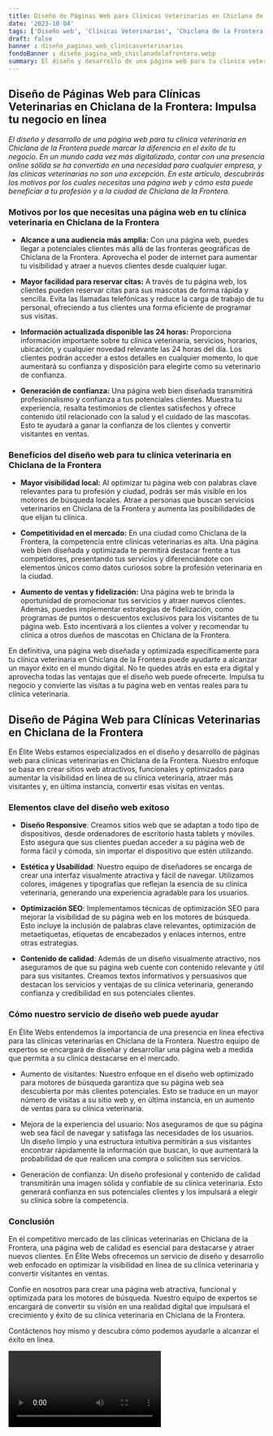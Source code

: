 ```yaml
---
title: Diseño de Páginas Web para Clínicas Veterinarias en Chiclana de la Frontera
date: '2023-10-04'
tags: ['Diseño web', 'Clínicas Veterinarias', 'Chiclana de la Frontera']
draft: false
banner : diseño_paginas_web_clínicasveterinarias
fondoBanner : diseño_pagina_web_chiclanadelafrontera.webp
summary: El diseño y desarrollo de una página web para tu clínica veterinaria en Chiclana de la Frontera puede marcar la diferencia en el éxito de tu negocio. En un mundo cada vez más digitalizado, contar con una presencia online sólida se ha convertido en una necesidad para cualquier empresa, y las clínicas veterinarias no son una excepción. En este artículo, descubrirás los motivos por los cuales necesitas una página web y cómo esta puede beneficiar a tu profesión y a la ciudad de Chiclana de la Frontera.
---
```


## **Diseño de Páginas Web para Clínicas Veterinarias en Chiclana de la Frontera: Impulsa tu negocio en línea**

*El diseño y desarrollo de una página web para tu clínica veterinaria en Chiclana de la Frontera puede marcar la diferencia en el éxito de tu negocio. En un mundo cada vez más digitalizado, contar con una presencia online sólida se ha convertido en una necesidad para cualquier empresa, y las clínicas veterinarias no son una excepción. En este artículo, descubrirás los motivos por los cuales necesitas una página web y cómo esta puede beneficiar a tu profesión y a la ciudad de Chiclana de la Frontera.*

### **Motivos por los que necesitas una página web en tu clínica veterinaria en Chiclana de la Frontera**

- **Alcance a una audiencia más amplia:** Con una página web, puedes llegar a potenciales clientes más allá de las fronteras geográficas de Chiclana de la Frontera. Aprovecha el poder de internet para aumentar tu visibilidad y atraer a nuevos clientes desde cualquier lugar.

- **Mayor facilidad para reservar citas:** A través de tu página web, los clientes pueden reservar citas para sus mascotas de forma rápida y sencilla. Evita las llamadas telefónicas y reduce la carga de trabajo de tu personal, ofreciendo a tus clientes una forma eficiente de programar sus visitas.

- **Información actualizada disponible las 24 horas:** Proporciona información importante sobre tu clínica veterinaria, servicios, horarios, ubicación, y cualquier novedad relevante las 24 horas del día. Los clientes podrán acceder a estos detalles en cualquier momento, lo que aumentará su confianza y disposición para elegirte como su veterinario de confianza.

- **Generación de confianza:** Una página web bien diseñada transmitirá profesionalismo y confianza a tus potenciales clientes. Muestra tu experiencia, resalta testimonios de clientes satisfechos y ofrece contenido útil relacionado con la salud y el cuidado de las mascotas. Esto te ayudará a ganar la confianza de los clientes y convertir visitantes en ventas.

### **Beneficios del diseño web para tu clínica veterinaria en Chiclana de la Frontera**

- **Mayor visibilidad local:** Al optimizar tu página web con palabras clave relevantes para tu profesión y ciudad, podrás ser más visible en los motores de búsqueda locales. Atrae a personas que buscan servicios veterinarios en Chiclana de la Frontera y aumenta las posibilidades de que elijan tu clínica.

- **Competitividad en el mercado:** En una ciudad como Chiclana de la Frontera, la competencia entre clínicas veterinarias es alta. Una página web bien diseñada y optimizada te permitirá destacar frente a tus competidores, presentando tus servicios y diferenciándote con elementos únicos como datos curiosos sobre la profesión veterinaria en la ciudad.

- **Aumento de ventas y fidelización:** Una página web te brinda la oportunidad de promocionar tus servicios y atraer nuevos clientes. Además, puedes implementar estrategias de fidelización, como programas de puntos o descuentos exclusivos para los visitantes de tu página web. Esto incentivará a los clientes a volver y recomendar tu clínica a otros dueños de mascotas en Chiclana de la Frontera.

En definitiva, una página web diseñada y optimizada específicamente para tu clínica veterinaria en Chiclana de la Frontera puede ayudarte a alcanzar un mayor éxito en el mundo digital. No te quedes atrás en esta era digital y aprovecha todas las ventajas que el diseño web puede ofrecerte. Impulsa tu negocio y convierte las visitas a tu página web en ventas reales para tu clínica veterinaria.

<GifSeo />

<Cta />

## Diseño de Página Web para Clínicas Veterinarias en Chiclana de la Frontera

En Élite Webs estamos especializados en el diseño y desarrollo de páginas web para clínicas veterinarias en Chiclana de la Frontera. Nuestro enfoque se basa en crear sitios web atractivos, funcionales y optimizados para aumentar la visibilidad en línea de su clínica veterinaria, atraer más visitantes y, en última instancia, convertir esas visitas en ventas.

### Elementos clave del diseño web exitoso

- **Diseño Responsive**: Creamos sitios web que se adaptan a todo tipo de dispositivos, desde ordenadores de escritorio hasta tablets y móviles. Esto asegura que sus clientes puedan acceder a su página web de forma fácil y cómoda, sin importar el dispositivo que estén utilizando.

- **Estética y Usabilidad**: Nuestro equipo de diseñadores se encarga de crear una interfaz visualmente atractiva y fácil de navegar. Utilizamos colores, imágenes y tipografías que reflejan la esencia de su clínica veterinaria, generando una experiencia agradable para los usuarios.

- **Optimización SEO**: Implementamos técnicas de optimización SEO para mejorar la visibilidad de su página web en los motores de búsqueda. Esto incluye la inclusión de palabras clave relevantes, optimización de metaetiquetas, etiquetas de encabezados y enlaces internos, entre otras estrategias.

- **Contenido de calidad**: Además de un diseño visualmente atractivo, nos aseguramos de que su página web cuente con contenido relevante y útil para sus visitantes. Creamos textos informativos y persuasivos que destacan los servicios y ventajas de su clínica veterinaria, generando confianza y credibilidad en sus potenciales clientes.

### Cómo nuestro servicio de diseño web puede ayudar

En Élite Webs entendemos la importancia de una presencia en línea efectiva para las clínicas veterinarias en Chiclana de la Frontera. Nuestro equipo de expertos se encargará de diseñar y desarrollar una página web a medida que permita a su clínica destacarse en el mercado.

- Aumento de visitantes: Nuestro enfoque en el diseño web optimizado para motores de búsqueda garantiza que su página web sea descubierta por más clientes potenciales. Esto se traduce en un mayor número de visitas a su sitio web y, en última instancia, en un aumento de ventas para su clínica veterinaria.

- Mejora de la experiencia del usuario: Nos aseguramos de que su página web sea fácil de navegar y satisfaga las necesidades de los usuarios. Un diseño limpio y una estructura intuitiva permitirán a sus visitantes encontrar rápidamente la información que buscan, lo que aumentará la probabilidad de que realicen una compra o soliciten sus servicios.

- Generación de confianza: Un diseño profesional y contenido de calidad transmitirán una imagen sólida y confiable de su clínica veterinaria. Esto generará confianza en sus potenciales clientes y los impulsará a elegir su clínica sobre la competencia.

### Conclusión

En el competitivo mercado de las clínicas veterinarias en Chiclana de la Frontera, una página web de calidad es esencial para destacarse y atraer nuevos clientes. En Élite Webs ofrecemos un servicio de diseño y desarrollo web enfocado en optimizar la visibilidad en línea de su clínica veterinaria y convertir visitantes en ventas.

Confíe en nosotros para crear una página web atractiva, funcional y optimizada para los motores de búsqueda. Nuestro equipo de expertos se encargará de convertir su visión en una realidad digital que impulsará el crecimiento y éxito de su clínica veterinaria en Chiclana de la Frontera.

Contáctenos hoy mismo y descubra cómo podemos ayudarle a alcanzar el éxito en línea.

<Video />

<CtaBot job='Clínicas Veterinarias' city='Chiclana de la Frontera'/>

<Gmaps query='Chiclana de la Frontera+españa+maps' />